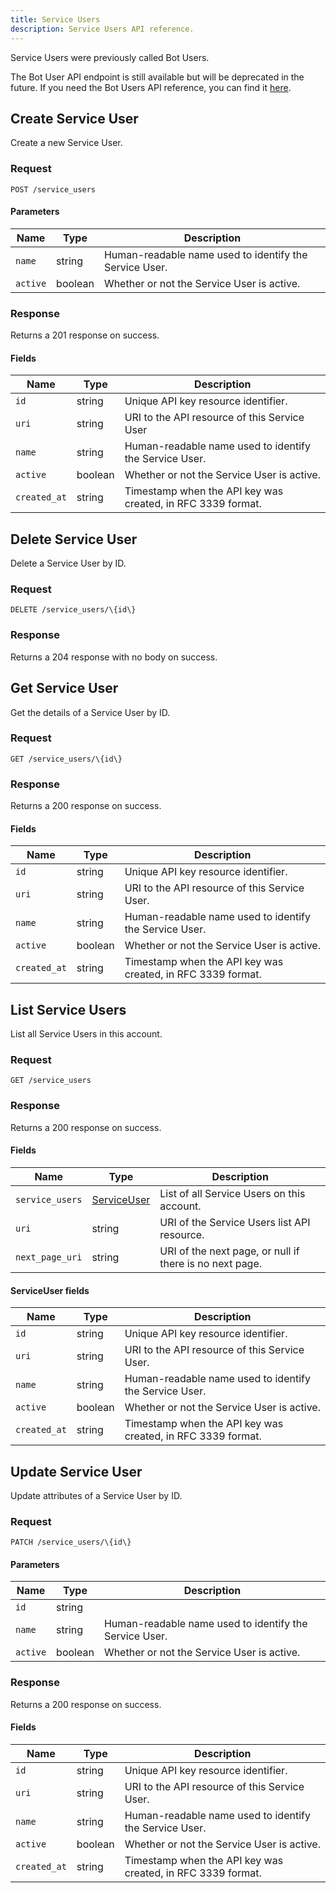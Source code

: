 ```yaml
---
title: Service Users
description: Service Users API reference.
---
```



<Note>
Service Users were previously called Bot Users.

The Bot User API endpoint is still available but will be deprecated in the future.
If you need the Bot Users API reference, you can find it [here](/api/resources/bot-users/).
</Note>

## Create Service User

Create a new Service User.

### Request

`POST /service_users`

<ServiceUsersCreateRequest />

#### Parameters

| Name     | Type    | Description                                  |
| -------- | ------- | -------------------------------------------- |
| `name`   | string  | Human-readable name used to identify the Service User. |
| `active` | boolean | Whether or not the Service User is active.             |

### Response

Returns a 201 response on success.

<ServiceUsersCreateResponse />

#### Fields

| Name         | Type    | Description                                             |
| ------------ | ------- | ------------------------------------------------------- |
| `id`         | string  | Unique API key resource identifier.                      |
| `uri`        | string  | URI to the API resource of this Service User                |
| `name`       | string  | Human-readable name used to identify the Service User.            |
| `active`     | boolean | Whether or not the Service User is active.                        |
| `created_at` | string  | Timestamp when the API key was created, in RFC 3339 format. |

## Delete Service User

Delete a Service User by ID.

### Request

`DELETE /service_users/\{id\}`

<ServiceUsersDeleteRequest />

### Response

Returns a 204 response with no body on success.

## Get Service User

Get the details of a Service User by ID.

### Request

`GET /service_users/\{id\}`

<ServiceUsersGetRequest />

### Response

Returns a 200 response on success.

<ServiceUsersGetResponse />

#### Fields

| Name         | Type    | Description                                             |
| ------------ | ------- | ------------------------------------------------------- |
| `id`         | string  | Unique API key resource identifier.                      |
| `uri`        | string  | URI to the API resource of this Service User.                |
| `name`       | string  | Human-readable name used to identify the Service User.            |
| `active`     | boolean | Whether or not the Service User is active.                        |
| `created_at` | string  | Timestamp when the API key was created, in RFC 3339 format. |

## List Service Users

List all Service Users in this account.

### Request

`GET /service_users`

<ServiceUsersListRequest />

### Response

Returns a 200 response on success.

<ServiceUsersListResponse />

#### Fields

| Name            | Type                       | Description                                            |
| --------------- | -------------------------- | ------------------------------------------------------ |
| `service_users`     | [ServiceUser](#serviceuser-fields) | List of all Service Users on this account.              |
| `uri`           | string                     | URI of the Service Users list API resource.                 |
| `next_page_uri` | string                     | URI of the next page, or null if there is no next page. |

#### ServiceUser fields

| Name         | Type    | Description                                             |
| ------------ | ------- | ------------------------------------------------------- |
| `id`         | string  | Unique API key resource identifier.                      |
| `uri`        | string  | URI to the API resource of this Service User.                |
| `name`       | string  | Human-readable name used to identify the Service User.            |
| `active`     | boolean | Whether or not the Service User is active.                        |
| `created_at` | string  | Timestamp when the API key was created, in RFC 3339 format. |

## Update Service User

Update attributes of a Service User by ID.

### Request

`PATCH /service_users/\{id\}`

<ServiceUsersUpdateRequest />

#### Parameters

| Name     | Type    | Description                                  |
| -------- | ------- | -------------------------------------------- |
| `id`     | string  |                                              |
| `name`   | string  | Human-readable name used to identify the Service User. |
| `active` | boolean | Whether or not the Service User is active.             |

### Response

Returns a 200 response on success.

<ServiceUsersUpdateResponse />

#### Fields

| Name         | Type    | Description                                             |
| ------------ | ------- | ------------------------------------------------------- |
| `id`         | string  | Unique API key resource identifier.                      |
| `uri`        | string  | URI to the API resource of this Service User.                |
| `name`       | string  | Human-readable name used to identify the Service User.            |
| `active`     | boolean | Whether or not the Service User is active.                        |
| `created_at` | string  | Timestamp when the API key was created, in RFC 3339 format. |
